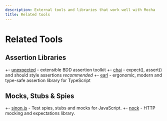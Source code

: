 ```yaml
---
description: External tools and libraries that work well with Mocha
title: Related tools
---
```


# Related Tools

## Assertion Libraries

 +- [unexpected](https://unexpectedjs.github.io/) - extensible BDD assertion toolkit
 +- [chai](http://chaijs.com/) - expect(), assert() and should style assertions *recommended*
 +- [earl](https://earl.fun/) - ergonomic, modern and type-safe assertion library for TypeScript

## Mocks, Stubs & Spies

 +- [sinon.js](https://sinonjs.org/) - Test spies, stubs and mocks for JavaScript.
 +- [nock](https://github.com/nock/nock) - HTTP mocking and expectations library.
